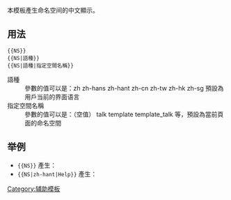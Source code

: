 <includeonly><!-- 在這裡加入模板的保護標識 --></includeonly><noinclude>{{template doc page viewed directly}}</noinclude>
<!-- 在本行下編輯模板說明 -->
本模板產生命名空间的中文顯示。

== 用法 ==
 &#123;{NS}&#125;
 &#123;{NS|語種}&#125;
 &#123;{NS|語種|指定空間名稱}&#125;
; 語種
: 參數的值可以是：zh zh-hans zh-hant zh-cn zh-tw zh-hk zh-sg 預設為用戶当前的界面语言
; 指定空間名稱
: 參數的值可以是：（空值） talk template template_talk 等，預設為當前頁面的命名空間

== 举例 ==
*<code>&#123;{NS}&#125;</code> 產生：{{NS}}
*<code>&#123;{NS|zh-hant|Help}&#125;</code> 產生：{{NS|zh-hant|Help}}

<includeonly>
<!-- 本行下加入模板的分類 -->
[[Category:辅助模板]]
<!-- 本行下加入模板的跨語言鏈接 -->
</includeonly>